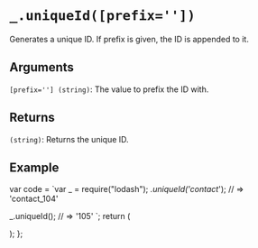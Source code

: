 # `_.uniqueId([prefix=''])`

Generates a unique ID. If prefix is given, the ID is appended to it.

## Arguments

`[prefix=''] (string)`: The value to prefix the ID with.

## Returns

`(string)`: Returns the unique ID.

## Example


var code = `var _ = require("lodash");
_.uniqueId('contact_');
// => 'contact_104'
 
_.uniqueId();
// => '105'
`;
  return (
    <div>
      <Embed source={code} />
    </div>
  );
};

<Demo />
